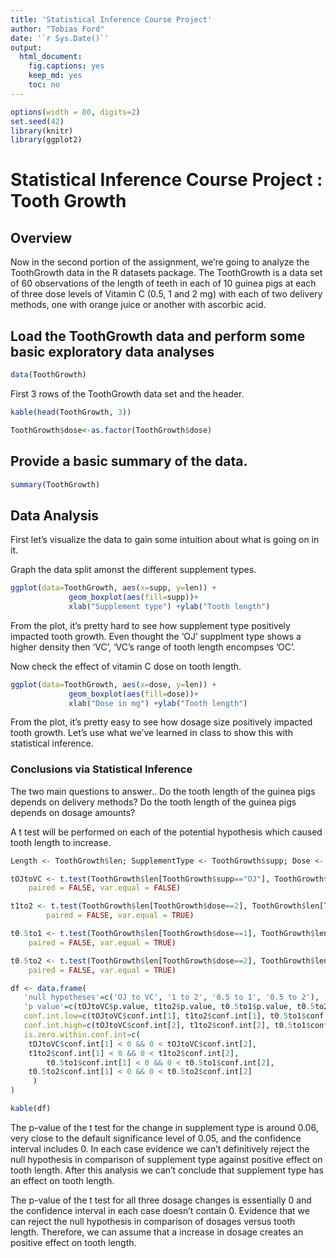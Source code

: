 ```yaml
---
title: 'Statistical Inference Course Project'
author: "Tobias Ford"
date: '`r Sys.Date()`'
output:
  html_document:
    fig.captions: yes
    keep_md: yes
    toc: no
---
```


```r
options(width = 80, digits=2)
set.seed(42)
library(knitr)
library(ggplot2)
```

# Statistical Inference Course Project : Tooth Growth

## Overview

Now in the second portion of the assignment, we're going to analyze the ToothGrowth data in the R datasets package.
The ToothGrowth is a data set of 60 observations of the length of teeth in each of 10 guinea pigs at each of three dose levels of Vitamin C (0.5, 1 and 2 mg) with each of two delivery methods, one with orange juice or another with ascorbic acid.

## Load the ToothGrowth data and perform some basic exploratory data analyses

```r
data(ToothGrowth)
```

First 3 rows of the ToothGrowth data set and the header.

```r
kable(head(ToothGrowth, 3))
```

```r
ToothGrowth$dose<-as.factor(ToothGrowth$dose)
```

## Provide a basic summary of the data.

```r
summary(ToothGrowth)
```

## Data Analysis

First let's visualize the data to gain some intuition about what is going on in it.

Graph the data split amonst the different supplement types.

```r
ggplot(data=ToothGrowth, aes(x=supp, y=len)) + 
			 geom_boxplot(aes(fill=supp))+ 
			 xlab("Supplement type") +ylab("Tooth length")
```

From the plot, it's pretty hard to see how supplement type positively impacted tooth growth.
Even thought the 'OJ' supplment type shows a higher density then 'VC', 'VC's range of tooth length encompses 'OC'.

Now check the effect of vitamin C dose on tooth length.

```r
ggplot(data=ToothGrowth, aes(x=dose, y=len)) + 
			 geom_boxplot(aes(fill=dose))+ 
			 xlab("Dose in mg") +ylab("Tooth length")
```

From the plot, it's pretty easy to see how dosage size positively impacted tooth growth.
Let's use what we've learned in class to show this with statistical inference.

### Conclusions via Statistical Inference

The two main questions to answer.. 
Do the tooth length of the guinea pigs depends on delivery methods? 
Do the tooth length of the guinea pigs depends on dosage amounts?

A t test will be performed on each of the potential hypothesis which caused tooth length to increase.

```r
Length <- ToothGrowth$len; SupplementType <- ToothGrowth$supp; Dose <- ToothGrowth$dose

tOJtoVC <- t.test(ToothGrowth$len[ToothGrowth$supp=="OJ"], ToothGrowth$len[ToothGrowth$supp=="VC"], 
	paired = FALSE, var.equal = FALSE)

t1to2 <- t.test(ToothGrowth$len[ToothGrowth$dose==2], ToothGrowth$len[ToothGrowth$dose==1], 
        paired = FALSE, var.equal = TRUE)

t0.5to1 <- t.test(ToothGrowth$len[ToothGrowth$dose==1], ToothGrowth$len[ToothGrowth$dose==0.5], 
	paired = FALSE, var.equal = TRUE)

t0.5to2 <- t.test(ToothGrowth$len[ToothGrowth$dose==2], ToothGrowth$len[ToothGrowth$dose==0.5], 
	paired = FALSE, var.equal = TRUE)
```

```r
df <- data.frame(
   'null hypotheses'=c('OJ to VC', '1 to 2', '0.5 to 1', '0.5 to 2'),
   'p value'=c(tOJtoVC$p.value, t1to2$p.value, t0.5to1$p.value, t0.5to2$p.value),
   conf.int.low=c(tOJtoVC$conf.int[1], t1to2$conf.int[1], t0.5to1$conf.int[1], t0.5to2$conf.int[1]),
   conf.int.high=c(tOJtoVC$conf.int[2], t1to2$conf.int[2], t0.5to1$conf.int[2], t0.5to2$conf.int[2]),
   is.zero.within.conf.int=c(
	tOJtoVC$conf.int[1] < 0 && 0 < tOJtoVC$conf.int[2], 
	t1to2$conf.int[1] < 0 && 0 < t1to2$conf.int[2], 
        t0.5to1$conf.int[1] < 0 && 0 < t0.5to1$conf.int[2], 
	t0.5to2$conf.int[1] < 0 && 0 < t0.5to2$conf.int[2]
     )
)
```

```r
kable(df)
```

The p-value of the t test for the change in supplement type is around 0.06, very close to the default significance level of 0.05, and the confidence interval includes 0. In each case evidence we can't definitively reject the null hypothesis in comparison of supplement type against positive effect on tooth length. After this analysis we can't conclude that supplement type has an effect on tooth length.

The p-value of the t test for all three dosage changes is essentially 0 and the confidence interval in each case doesn't contain 0. Evidence that we can reject the null hypothesis in comparison of dosages versus tooth length. Therefore, we can assume that a increase in dosage creates an positive effect on tooth length. 

